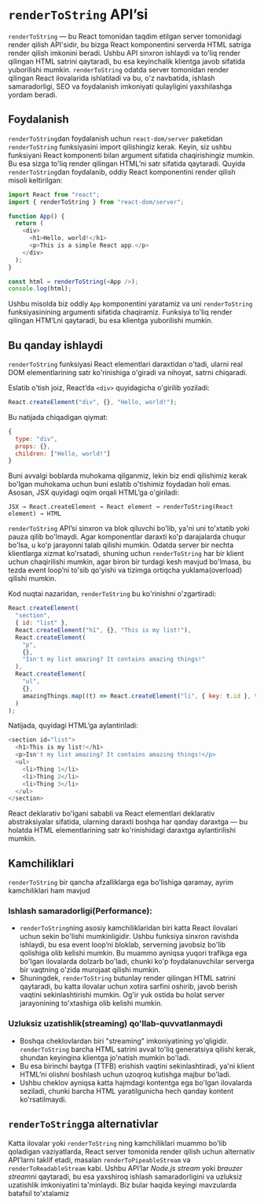 # `renderToString` API’si

`renderToString` — bu React tomonidan taqdim etilgan server tomonidagi render qilish API'sidir, bu bizga React komponentini serverda HTML satriga render qilish imkonini beradi. Ushbu API sinxron ishlaydi va to'liq render qilingan HTML satrini qaytaradi, bu esa keyinchalik klientga javob sifatida yuborilishi mumkin. `renderToString` odatda server tomonidan render qilingan React ilovalarida ishlatiladi va bu, o'z navbatida, ishlash samaradorligi, SEO va foydalanish imkoniyati qulayligini yaxshilashga yordam beradi.

## Foydalanish

`renderToString`dan foydalanish uchun `react-dom/server` paketidan `renderToString` funksiyasini import qilishingiz kerak. Keyin, siz ushbu funksiyani React komponenti bilan argument sifatida chaqirishingiz mumkin. Bu esa sizga to'liq render qilingan HTML’ni satr sifatida qaytaradi. Quyida `renderToString`dan foydalanib, oddiy React komponentini render qilish misoli keltirilgan:
``` js copy
import React from "react";
import { renderToString } from "react-dom/server";

function App() {
  return (
    <div>
      <h1>Hello, world!</h1>
      <p>This is a simple React app.</p>
    </div>
  );
}

const html = renderToString(<App />);
console.log(html);
```

Ushbu misolda biz oddiy `App` komponentini yaratamiz va uni `renderToString` funksiyasinining argumenti sifatida chaqiramiz. Funksiya to'liq render qilingan HTM’Lni qaytaradi, bu esa klientga yuborilishi mumkin.

## Bu qanday ishlaydi

`renderToString` funksiyasi React elementlari daraxtidan o'tadi, ularni real DOM elementlarining satr ko'rinishiga o'giradi va nihoyat, satrni chiqaradi.

Eslatib o'tish joiz, React’da `<div>` quyidagicha o'girilib yoziladi:
``` js copy
React.createElement("div", {}, "Hello, world!");
```

Bu natijada chiqadigan qiymat:
``` js copy
{
  type: "div",
  props: {},
  children: ["Hello, world!"]
}
```

Buni avvalgi boblarda muhokama qilganmiz, lekin biz endi qilishimiz kerak bo'lgan muhokama uchun buni eslatib o'tishimiz foydadan holi emas. Asosan, JSX quyidagi oqim orqali HTML’ga o'giriladi:

`JSX → React.createElement → React element → renderToString(React element) → HTML`

`renderToString` API’si sinxron va blok qiluvchi bo'lib, ya'ni uni to'xtatib yoki pauza qilib bo'lmaydi. Agar komponentlar daraxti ko'p darajalarda chuqur bo'lsa, u ko'p jarayonni talab qilishi mumkin. Odatda server bir nechta klientlarga xizmat ko'rsatadi, shuning uchun `renderToString` har bir klient uchun chaqirilishi mumkin, agar biron bir turdagi kesh mavjud bo'lmasa, bu tezda event loop’ni to'sib qo'yishi va tizimga ortiqcha yuklama(overload) qilishi mumkin.

Kod nuqtai nazaridan, `renderToString` bu ko'rinishni o'zgartiradi:
``` js copy
React.createElement(
  "section",
  { id: "list" },
  React.createElement("h1", {}, "This is my list!"),
  React.createElement(
    "p",
    {},
    "Isn't my list amazing? It contains amazing things!"
  ),
  React.createElement(
    "ul",
    {},
    amazingThings.map((t) => React.createElement("li", { key: t.id }, t.label))
  )
);
```

Natijada, quyidagi HTML’ga aylantiriladi:
``` js copy
<section id="list">
  <h1>This is my list!</h1>
  <p>Isn't my list amazing? It contains amazing things!</p>
  <ul>
    <li>Thing 1</li>
    <li>Thing 2</li>
    <li>Thing 3</li>
  </ul>
</section>
```

React deklarativ bo'lgani sababli va React elementlari deklarativ abstraksiyalar sifatida, ularning daraxti boshqa har qanday daraxtga — bu holatda HTML elementlarining satr ko'rinishidagi daraxtga aylantirilishi mumkin.

## Kamchiliklari

`renderToString` bir qancha afzalliklarga ega bo'lishiga qaramay, ayrim kamchiliklari ham mavjud

### Ishlash samaradorligi(Performance):

- `renderToString`ning asosiy kamchiliklaridan biri katta React ilovalari uchun sekin bo'lishi mumkinligidir. Ushbu funksiya sinxron ravishda ishlaydi, bu esa event loop’ni bloklab, serverning javobsiz bo'lib qolishiga olib kelishi mumkin. Bu muammo ayniqsa yuqori trafikga ega bo'lgan ilovalarda dolzarb bo'ladi, chunki ko'p foydalanuvchilar serverga bir vaqtning o'zida murojaat qilishi mumkin.
- Shuningdek, `renderToString` butunlay render qilingan HTML satrini qaytaradi, bu katta ilovalar uchun xotira sarfini oshirib, javob berish vaqtini sekinlashtirishi mumkin. Og'ir yuk ostida bu holat server jarayonining to'xtashiga olib kelishi mumkin.

### Uzluksiz uzatishlik(streaming) qo'llab-quvvatlanmaydi

- Boshqa cheklovlardan biri "streaming" imkoniyatining yo'qligidir. `renderToString` barcha HTML satrini avval to'liq generatsiya qilishi kerak, shundan keyingina klientga jo'natish mumkin bo'ladi.
- Bu esa birinchi baytga (TTFB) erishish vaqtini sekinlashtiradi, ya'ni klient HTML’ni olishni boshlash uchun uzoqroq kutishga majbur bo'ladi.
- Ushbu cheklov ayniqsa katta hajmdagi kontentga ega bo'lgan ilovalarda seziladi, chunki barcha HTML yaratilgunicha hech qanday kontent ko'rsatilmaydi.

## `renderToString`ga alternativlar

Katta ilovalar yoki `renderToString` ning kamchiliklari muammo bo'lib qoladigan vaziyatlarda, React server tomonida render qilish uchun alternativ API’larni taklif etadi, masalan `renderToPipeableStream` va `renderToReadableStream` kabi. Ushbu API’lar *Node.js stream* yoki *brauzer stream*ni qaytaradi, bu esa yaxshiroq ishlash samaradorligini va uzluksiz uzatishlik imkoniyatini ta'minlaydi. Biz bular haqida keyingi mavzularda batafsil to'xtalamiz
